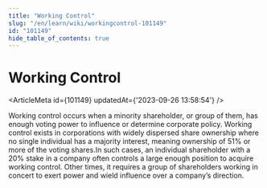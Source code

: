 ```yaml
---
title: "Working Control"
slug: "/en/learn/wiki/workingcontrol-101149"
id: "101149"
hide_table_of_contents: true
---
```



# Working Control

<ArticleMeta id={101149} updatedAt={'2023-09-26 13:58:54'} />
<div className='border-solid border-b border-t-0 my-4 border-[var(--ifm-color-gray-300)]' />

Working control occurs when a minority shareholder, or group of them, has enough voting power to influence or determine corporate policy. Working control exists in corporations with widely dispersed share ownership where no single individual has a majority interest, meaning ownership of 51% or more of the voting shares.In such cases, an individual shareholder with a 20% stake in a company often controls a large enough position to acquire working control. Other times, it requires a group of shareholders working in concert to exert power and wield influence over a company’s direction.
